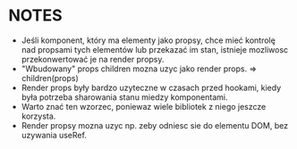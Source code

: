 # NOTES

- Jeśli komponent, który ma elementy jako propsy, chce mieć kontrolę nad propsami tych elementów lub przekazać im stan,
  istnieje mozliwosc przekonwertować je na render propsy.
- "Wbudowany" props children mozna uzyc jako render props. => children(props)
- Render props były bardzo uzyteczne w czasach przed hookami, kiedy była potrzeba sharowania stanu miedzy komponentami.
- Warto znać ten wzorzec, poniewaz wiele bibliotek z niego jeszcze korzysta.
- Render propsy mozna uzyc np. zeby odniesc sie do elementu DOM, bez uzywania useRef.
